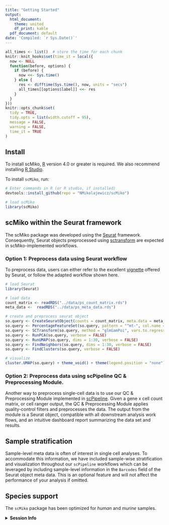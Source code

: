 ```yaml
---
title: "Getting Started"
output:
  html_document:
    theme: united
    df_print: kable
  pdf_document: default
date: 'Compiled: `r Sys.Date()`'
---
```


```r
all_times <- list()  # store the time for each chunk
knitr::knit_hooks$set(time_it = local({
  now <- NULL
  function(before, options) {
    if (before) {
      now <<- Sys.time()
    } else {
      res <- difftime(Sys.time(), now, units = "secs")
      all_times[[options$label]] <<- res
    }
  }
}))
knitr::opts_chunk$set(
  tidy = TRUE,
  tidy.opts = list(width.cutoff = 95),
  message = FALSE,
  warning = FALSE,
  time_it = TRUE
)
```

## Install

To install scMiko, [R](https://www.r-project.org/) version 4.0 or greater is required. We also recommend installing [R Studio](https://www.rstudio.com/).

To install `scMiko`, run: 

```r
# Enter commands in R (or R studio, if installed)
devtools::install_github(repo = "NMikolajewicz/scMiko")
```

```r
# load scMiko
library(scMiko)
```


## scMiko within the Seurat framework 

The scMiko package was developed using the [Seurat](https://satijalab.org/seurat/index.html) framework. Consequently, Seurat objects preprocessed using [sctransform](https://github.com/satijalab/sctransform) are expected in scMiko-implemented workflows. 

### Option 1: Preprocess data using Seurat workflow

To preprocess data, users can either refer to the excellent [vignette](https://satijalab.org/seurat/articles/sctransform_vignette.html) offered by Seurat, or follow the adapted workflow shown here.  

```r
# load Seurat
library(Seurat)

# load data
count_matrix <- readRDS("../data/ps_count_matrix.rds")
meta_data <-  readRDS("../data/ps_meta_data.rds")

# create and preprocess seurat object
so.query <- CreateSeuratObject(counts = count_matrix, meta.data = meta_data)
so.query <- PercentageFeatureSet(so.query, pattern = "^mt-", col.name = "percent.mt")
so.query <- SCTransform(so.query, method = "glmGamPoi", vars.to.regress = "percent.mt", verbose = FALSE)
so.query <- RunPCA(so.query, verbose = FALSE)
so.query <- RunUMAP(so.query, dims = 1:30, verbose = FALSE)
so.query <- FindNeighbors(so.query, dims = 1:30, verbose = FALSE)
so.query <- FindClusters(so.query, verbose = FALSE)

# visualize
cluster.UMAP(so.query) + theme_void() + theme(legend.position = "none")
```


### Option 2: Preprocess data using scPipeline QC & Preprocessing Module.

Another way to preprocess single-cell data is to use our QC & Preprocessing Module implemented in [scPipeline](...). Given a gene x cell count matrix, or cell ranger output, the QC & Preprocessing Module applies quality-control filters and preprocesses the data. The output from the module is a Seurat object, compatible with all downstream analysis work flows, and an intuitive dashboard report summarizing the data set and results. 

## Sample stratification

Sample-level meta data is often of interest in single cell analyses. To accommodate this information, we have included sample-wise stratification and visualization throughout our `scPipeline` workflows which can be leveraged by including sample-level information in the `Barcodes` field of the Seurat object meta data. This is an optional feature and will not affect the performance of your analysis if omitted.   

## Species support

The `scMiko` package has been optimized for *human* and *murine* samples. 


<details>
  <summary>**Session Info**</summary>
```r
sessionInfo()
```
</details>

